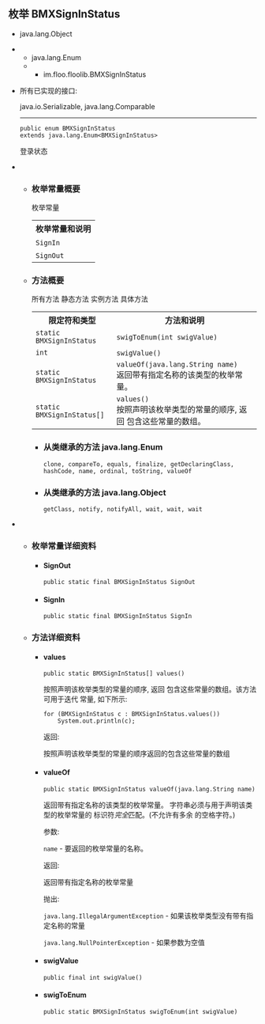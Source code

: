 ## 枚举 BMXSignInStatus ##

 *  java.lang.Object
 *   *  java.lang.Enum<BMXSignInStatus>
     *   *  im.floo.floolib.BMXSignInStatus

 *  所有已实现的接口:
    
    java.io.Serializable, java.lang.Comparable<BMXSignInStatus>
    
    --------------------
    
      
    
    
        public enum BMXSignInStatus
        extends java.lang.Enum<BMXSignInStatus>
    
    登录状态

 *   *  ### 枚举常量概要 ###
        
        <table>  <span>枚举常量</span><span>&nbsp;</span>  
         <tbody> 
          <tr> 
           <th>枚举常量和说明</th> 
          </tr> 
          <tr> 
           <td><code><span><a rel="nofollow">SignIn</a></span></code>&nbsp;</td> 
          </tr> 
          <tr> 
           <td><code><span><a rel="nofollow">SignOut</a></span></code>&nbsp;</td> 
          </tr> 
         </tbody> 
        </table>
    
     *  ### 方法概要 ###
        
        <table>  <span><span>所有方法</span><span>&nbsp;</span></span><span><span><a rel="nofollow">静态方法</a></span><span>&nbsp;</span></span><span><span><a rel="nofollow">实例方法</a></span><span>&nbsp;</span></span><span><span><a rel="nofollow">具体方法</a></span><span>&nbsp;</span></span>  
         <tbody> 
          <tr> 
           <th>限定符和类型</th> 
           <th>方法和说明</th> 
          </tr> 
          <tr> 
           <td><code>static <a title="im.floo.floolib中的枚举" rel="nofollow">BMXSignInStatus</a></code></td> 
           <td><code><span><a rel="nofollow">swigToEnum</a></span>(int&nbsp;swigValue)</code>&nbsp;</td> 
          </tr> 
          <tr> 
           <td><code>int</code></td> 
           <td><code><span><a rel="nofollow">swigValue</a></span>()</code>&nbsp;</td> 
          </tr> 
          <tr> 
           <td><code>static <a title="im.floo.floolib中的枚举" rel="nofollow">BMXSignInStatus</a></code></td> 
           <td><code><span><a rel="nofollow">valueOf</a></span>(java.lang.String&nbsp;name)</code> 
            <div>
              返回带有指定名称的该类型的枚举常量。 
            </div> </td> 
          </tr> 
          <tr> 
           <td><code>static <a title="im.floo.floolib中的枚举" rel="nofollow">BMXSignInStatus</a>[]</code></td> 
           <td><code><span><a rel="nofollow">values</a></span>()</code> 
            <div>
              按照声明该枚举类型的常量的顺序, 返回 包含这些常量的数组。 
            </div> </td> 
          </tr> 
         </tbody> 
        </table>
        
         *  ### 从类继承的方法 java.lang.Enum ###
            
            `clone, compareTo, equals, finalize, getDeclaringClass, hashCode, name, ordinal, toString, valueOf`
        
         *  ### 从类继承的方法 java.lang.Object ###
            
            `getClass, notify, notifyAll, wait, wait, wait`

 *   *  ### 枚举常量详细资料 ###
        
         *  #### SignOut ####
            
                public static final BMXSignInStatus SignOut
        
         *  #### SignIn ####
            
                public static final BMXSignInStatus SignIn
    
     *  ### 方法详细资料 ###
        
         *  #### values ####
            
                public static BMXSignInStatus[] values()
            
            按照声明该枚举类型的常量的顺序, 返回 包含这些常量的数组。该方法可用于迭代 常量, 如下所示:
            
                for (BMXSignInStatus c : BMXSignInStatus.values())
                    System.out.println(c);
            
            返回:
            
            按照声明该枚举类型的常量的顺序返回的包含这些常量的数组
        
         *  #### valueOf ####
            
                public static BMXSignInStatus valueOf(java.lang.String name)
            
            返回带有指定名称的该类型的枚举常量。 字符串必须与用于声明该类型的枚举常量的 标识符*完全*匹配。(不允许有多余 的空格字符。)
            
            参数:
            
            `name` \- 要返回的枚举常量的名称。
            
            返回:
            
            返回带有指定名称的枚举常量
            
            抛出:
            
            `java.lang.IllegalArgumentException` \- 如果该枚举类型没有带有指定名称的常量
            
            `java.lang.NullPointerException` \- 如果参数为空值
        
         *  #### swigValue ####
            
                public final int swigValue()
        
         *  #### swigToEnum ####
            
                public static BMXSignInStatus swigToEnum(int swigValue)